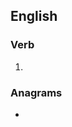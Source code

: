 ==English==

===Verb===
{{head|en|verb form}}

# {{present participle of|corral|lang=en|nocat=1}}

===Anagrams===
* {{anagrams|en|a=acgillnorr|carrolling}}